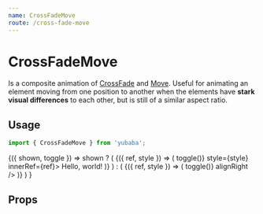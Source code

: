 ```yaml
---
name: CrossFadeMove
route: /cross-fade-move
---
```



# CrossFadeMove

Is a composite animation of [CrossFade](/cross-fade) and [Move](/move).
Useful for animating an element moving from one position to another when the elements have **stark visual differences** to each other, but is still of a similar aspect ratio.

## Usage

```js
import { CrossFadeMove } from 'yubaba';
```

<Playground>
  <Common.Toggler>
    {({ shown, toggle }) =>
      shown ? (
        <Baba name="cross-fade-move" key="1">
          <CrossFadeMove>
            {({ ref, style }) => (
              <Styled.Box onClick={() => toggle()} style={style} innerRef={ref}>
                Hello, world!
              </Styled.Box>
            )}
          </CrossFadeMove>
        </Baba>
      ) : (
        <Baba name="cross-fade-move" key="2">
          <CrossFadeMove>
            {({ ref, style }) => (
              <Styled.Box style={style} innerRef={ref} onClick={() => toggle()} alignRight />
            )}
          </CrossFadeMove>
        </Baba>
      )
    }
  </Common.Toggler>
</Playground>

## Props

<PropsTable of={CrossFadeMove} />
